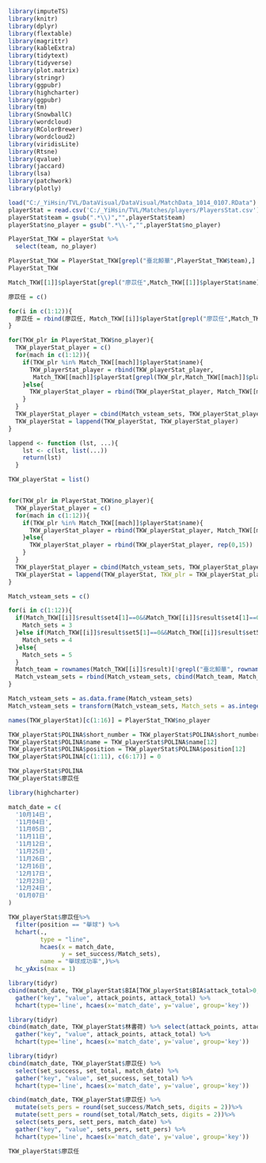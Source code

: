 ```r
library(imputeTS)
library(knitr)
library(dplyr)
library(flextable)
library(magrittr)
library(kableExtra)
library(tidytext)
library(tidyverse)
library(plot.matrix)
library(stringr)
library(ggpubr)
library(highcharter)
library(ggpubr)
library(tm)
library(SnowballC)
library(wordcloud)
library(RColorBrewer)
library(wordcloud2)
library(viridisLite)
library(Rtsne)
library(qvalue)
library(jaccard)
library(lsa)
library(patchwork)
library(plotly)
```

```r
load("C:/_YiHsin/TVL/DataVisual/DataVisual/MatchData_1014_0107.RData")
playerStat = read.csv('C:/_YiHsin/TVL/Matches/players/PlayersStat.csv')
playerStat$team = gsub(".*\\)","",playerStat$team)
playerStat$no_player = gsub(".*\\-","",playerStat$no_player)
```

```r
PlayerStat_TKW = playerStat %>% 
  select(team, no_player)

PlayerStat_TKW = PlayerStat_TKW[grepl("臺北鯨華",PlayerStat_TKW$team),]
PlayerStat_TKW
```

```r
Match_TKW[[1]]$playerStat[grepl("廖苡任",Match_TKW[[1]]$playerStat$name),]
```

```r
廖苡任 = c()

for(i in c(1:12)){
  廖苡任 = rbind(廖苡任, Match_TKW[[i]]$playerStat[grepl("廖苡任",Match_TKW[[i]]$playerStat$name),])
}
```


```r
for(TKW_plr in PlayerStat_TKW$no_player){
  TKW_playerStat_player = c()
  for(mach in c(1:12)){
    if(TKW_plr %in% Match_TKW[[mach]]$playerStat$name){
      TKW_playerStat_player = rbind(TKW_playerStat_player,
       Match_TKW[[mach]]$playerStat[grepl(TKW_plr,Match_TKW[[mach]]$playerStat$name),])
    }else{
      TKW_playerStat_player = rbind(TKW_playerStat_player, Match_TKW[[mach]]$playerStat[1,])
    }
  }
  TKW_playerStat_player = cbind(Match_vsteam_sets, TKW_playerStat_player)
  TKW_playerStat = lappend(TKW_playerStat, TKW_playerStat_player)
}


```

```r
lappend <- function (lst, ...){
    lst <- c(lst, list(...))
    return(lst)
  }
```

```r

TKW_playerStat = list()


for(TKW_plr in PlayerStat_TKW$no_player){
  TKW_playerStat_player = c()
  for(mach in c(1:12)){
    if(TKW_plr %in% Match_TKW[[mach]]$playerStat$name){
      TKW_playerStat_player = rbind(TKW_playerStat_player, Match_TKW[[mach]]$playerStat[grepl(TKW_plr,Match_TKW[[mach]]$playerStat$name),])
    }else{
      TKW_playerStat_player = rbind(TKW_playerStat_player, rep(0,15))
    }
  }
  TKW_playerStat_player = cbind(Match_vsteam_sets, TKW_playerStat_player)
  TKW_playerStat = lappend(TKW_playerStat, TKW_plr = TKW_playerStat_player)
}

```

```r

Match_vsteam_sets = c()

for(i in c(1:12)){
  if(Match_TKW[[i]]$result$set4[1]==0&&Match_TKW[[i]]$result$set4[1]==0){
    Match_sets = 3
  }else if(Match_TKW[[i]]$result$set5[1]==0&&Match_TKW[[i]]$result$set5[1]==0){
    Match_sets = 4
  }else{
    Match_sets = 5
  }
  Match_team = rownames(Match_TKW[[i]]$result)[!grepl("臺北鯨華", rownames(Match_TKW[[1]]$result))]
  Match_vsteam_sets = rbind(Match_vsteam_sets, cbind(Match_team, Match_sets))
}

Match_vsteam_sets = as.data.frame(Match_vsteam_sets)
Match_vsteam_sets = transform(Match_vsteam_sets, Match_sets = as.integer(Match_sets))

```


```r
names(TKW_playerStat)[c(1:16)] = PlayerStat_TKW$no_player
```

```r
TKW_playerStat$POLINA$short_number = TKW_playerStat$POLINA$short_number[12]
TKW_playerStat$POLINA$name = TKW_playerStat$POLINA$name[12]
TKW_playerStat$POLINA$position = TKW_playerStat$POLINA$position[12]
TKW_playerStat$POLINA[c(1:11), c(6:17)] = 0

TKW_playerStat$POLINA
TKW_playerStat$廖苡任
```

```r
library(highcharter)

match_date = c(
  '10月14日',
  '11月04日',
  '11月05日',
  '11月11日',
  '11月12日',
  '11月25日',
  '11月26日',
  '12月16日',
  '12月17日',
  '12月23日',
  '12月24日',
  '01月07日'
)

TKW_playerStat$廖苡任%>% 
  filter(position == "舉球") %>% 
  hchart(., 
         type = "line", 
         hcaes(x = match_date,
               y = set_success/Match_sets),
         name = "舉球成功率",)%>%
  hc_yAxis(max = 1)
```

```r
library(tidyr)
cbind(match_date, TKW_playerStat$BIA[TKW_playerStat$BIA$attack_total>0,]) %>% select(attack_points, attack_total, match_date) %>% 
  gather("key", "value", attack_points, attack_total) %>%
  hchart(type='line', hcaes(x='match_date', y='value', group='key'))
```

```r
library(tidyr)
cbind(match_date, TKW_playerStat$林書荷) %>% select(attack_points, attack_total, match_date) %>% 
  gather("key", "value", attack_points, attack_total) %>%
  hchart(type='line', hcaes(x='match_date', y='value', group='key'))
```

```r
library(tidyr)
cbind(match_date, TKW_playerStat$廖苡任) %>% 
  select(set_success, set_total, match_date) %>%
  gather("key", "value", set_success, set_total) %>%
  hchart(type='line', hcaes(x='match_date', y='value', group='key'))
```

```r
cbind(match_date, TKW_playerStat$廖苡任) %>%
  mutate(sets_pers = round(set_success/Match_sets, digits = 2))%>%
  mutate(sett_pers = round(set_total/Match_sets, digits = 2))%>%
  select(sets_pers, sett_pers, match_date) %>%
  gather("key", "value", sets_pers, sett_pers) %>%
  hchart(type='line', hcaes(x='match_date', y='value', group='key'))

```

```r
TKW_playerStat$廖苡任

```